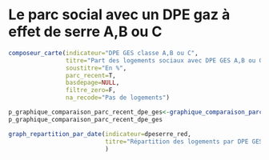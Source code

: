 # Le parc social avec un DPE gaz à effet de serre A,B ou C {#dpe_ges}

```r
composeur_carte(indicateur="DPE GES classe A,B ou C",
                titre="Part des logements sociaux avec DPE GES A,B ou C au 1er janvier 2018",
                soustitre="En %",
                parc_recent=T,
                basdepage=NULL,
                filtre_zero=F,
                na_recode="Pas de logements")
```


```r
p_graphique_comparaison_parc_recent_dpe_ges<-graphique_comparaison_parc_recent(indicateur="DPE GES classe A,B ou C",title="Part des logements sociaux avec un DPE GES de classe A,B ou C",caption=caption)
p_graphique_comparaison_parc_recent_dpe_ges
```

```r
graph_repartition_par_date(indicateur=dpeserre_red,
                           titre="Répartition des logements par DPE GES",
                           )
```
